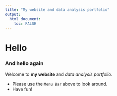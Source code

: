 ```yaml
---
title: "My website and data analysis portfolio"
output:  
  html_document:
    toc: FALSE
---
```


# Hello

### And hello again

Welcome to **my website** and _data analysis portfolio._ 


* Please use the `Menu Bar` above to look around.
* Have fun!
